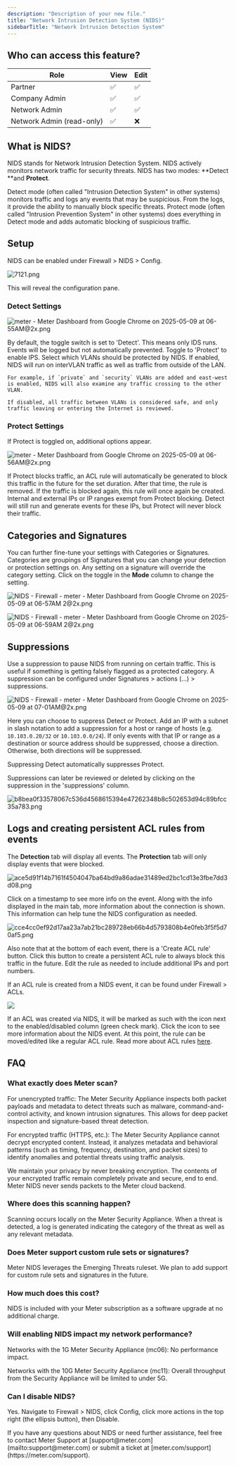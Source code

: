 ```yaml
---
description: "Description of your new file."
title: "Network Intrusion Detection System (NIDS)"
sidebarTitle: "Network Intrusion Detection System"
---
```


## **Who can access this feature?**

| **Role**                  | View | Edit |
| ------------------------- | ---- | ---- |
| Partner                   | ✅    | ✅    |
| Company Admin             | ✅    | ✅    |
| Network Admin             | ✅    | ✅    |
| Network Admin (read-only) | ✅    | ❌    |

## **What is NIDS?**

NIDS stands for Network Intrusion Detection System. NIDS actively monitors network traffic for security threats. NIDS has two modes: **Detect **and **Protect**.

<CardGroup cols={2}>
  <Card title="Detect" icon="building-magnifying-glass">
    Detect mode (often called "Intrusion Detection System" in other systems) monitors traffic and logs any events that may be suspicious. From the logs, it provide the ability to manually block specific threats.
  </Card>
  <Card title="Protect" icon="shield-check">
    Protect mode (often called "Intrusion Prevention System" in other systems) does everything in Detect mode and adds automatic blocking of suspicious traffic.
  </Card>
</CardGroup>

## Setup

NIDS can be enabled under Firewall \> NIDS \> Config.

![7121.png](/images/7121.png)

This will reveal the configuration pane.

### Detect Settings

![meter - Meter Dashboard from Google Chrome on 2025-05-09 at 06-55AM@2x.png](/images/meter-MeterDashboardfromGoogleChromeon2025-05-09at06-55AM@2x.png)

<Steps>
  <Step title="Detect | Protect">
    By default, the toggle switch is set to 'Detect'. This means only IDS runs. Events will be logged but not automatically prevented. Toggle to 'Protect' to enable IPS.
  </Step>
  <Step title="VLANs">
    Select which VLANs should be protected by NIDS.
  </Step>
  <Step title="East-West Detection and Prevention">
    If enabled, NIDS will run on interVLAN traffic as well as traffic from outside of the LAN. 

    For example, if `private` and `security` VLANs are added and east-west is enabled, NIDS will also examine any traffic crossing to the other VLAN. 

    If disabled, all traffic between VLANs is considered safe, and only traffic leaving or entering the Internet is reviewed.
  </Step>
</Steps>

### Protect Settings

<Info>
  If Protect is toggled on, additional options appear.
</Info>

![meter - Meter Dashboard from Google Chrome on 2025-05-09 at 06-56AM@2x.png](/images/meter-MeterDashboardfromGoogleChromeon2025-05-09at06-56AM@2x.png)

<Steps>
  <Step title="Protect rule duration" stepNumber={4}>
    If Protect blocks traffic, an ACL rule will automatically be generated to block this traffic in the future for the set duration. After that time, the rule is removed. If the traffic is blocked again, this rule will once again be created.
  </Step>
  <Step title="Global Protect suppression" stepNumber={5}>
    Internal and external IPs or IP ranges exempt from Protect blocking. Detect will still run and generate events for these IPs, but Protect will never block their traffic.
  </Step>
</Steps>

## Categories and Signatures

You can further fine-tune your settings with Categories or Signatures. Categories are groupings of Signatures that you can change your detection or protection settings on. Any setting on a signature will override the category setting. Click on the toggle in the **Mode** column to change the setting.

![NIDS - Firewall - meter - Meter Dashboard from Google Chrome on 2025-05-09 at 06-57AM 2@2x.png](/images/NIDS-Firewall-meter-MeterDashboardfromGoogleChromeon2025-05-09at06-57AM2@2x.png)

![NIDS - Firewall - meter - Meter Dashboard from Google Chrome on 2025-05-09 at 06-59AM 2@2x.png](/images/NIDS-Firewall-meter-MeterDashboardfromGoogleChromeon2025-05-09at06-59AM2@2x.png)

## Suppressions

Use a suppression to pause NIDS from running on certain traffic. This is useful if something is getting falsely flagged as a protected category. A suppression can be configured under Signatures \> actions (...) \> suppressions.

![NIDS - Firewall - meter - Meter Dashboard from Google Chrome on 2025-05-09 at 07-01AM@2x.png](/images/NIDS-Firewall-meter-MeterDashboardfromGoogleChromeon2025-05-09at07-01AM@2x.png)

Here you can choose to suppress Detect or Protect. Add an IP with a subnet in slash notation to add a suppression for a host or range of hosts (e.g. `10.103.0.20/32` or `10.103.0.0/24`). If only events with that IP or range as a destination or source address should be suppressed, choose a direction. Otherwise, both directions will be suppressed.

<Info>
  Suppressing Detect automatically suppresses Protect. 
</Info>

Suppressions can later be reviewed or deleted by clicking on the suppression in the 'suppressions' column.

![b8bea0f33578067c536d4568615394e47262348b8c502653d94c89bfcc35a783.png](/images/b8bea0f33578067c536d4568615394e47262348b8c502653d94c89bfcc35a783.png)

## Logs and creating persistent ACL rules from events

The **Detection** tab will display all events. The **Protection** tab will only display events that were blocked.

![ace5d91f14b7161f4504047ba64bd9a86adae31489ed2bc1cd13e3fbe7dd3d08.png](/images/ace5d91f14b7161f4504047ba64bd9a86adae31489ed2bc1cd13e3fbe7dd3d08.png)

Click on a timestamp to see more info on the event. Along with the info displayed in the main tab, more information about the connection is shown. This information can help tune the NIDS configuration as needed.

![cce4cc0ef92d17aa23a7ab21bc289728eb66b4d5793808b4e0feb3f5f5d70af5.png](/images/cce4cc0ef92d17aa23a7ab21bc289728eb66b4d5793808b4e0feb3f5f5d70af5.png)

Also note that at the bottom of each event, there is a 'Create ACL rule' button. Click this button to create a persistent ACL rule to always block this traffic in the future. Edit the rule as needed to include additional IPs and port numbers.

If an ACL rule is created from a NIDS event, it can be found under Firewall \> ACLs.

![](https://support.meter.com/hc/article_attachments/36369542034189)

If an ACL was created via NIDS, it will be marked as such with the icon next to the enabled/disabled column (green check mark). Click the icon to see more information about the NIDS event. At this point, the rule can be moved/edited like a regular ACL rule. Read more about ACL rules [here](https://support.meter.com/hc/en-us/articles/31891924192269-Firewall-ACLs-Rules).

## FAQ

### What exactly does Meter scan?

For unencrypted traffic: The Meter Security Appliance inspects both packet payloads and metadata to detect threats such as malware, command-and-control activity, and known intrusion signatures. This allows for deep packet inspection and signature-based threat detection.

For encrypted traffic (HTTPS, etc.): The Meter Security Appliance cannot decrypt encrypted content. Instead, it analyzes metadata and behavioral patterns (such as timing, frequency, destination, and packet sizes) to identify anomalies and potential threats using traffic analysis.

We maintain your privacy by never breaking encryption. The contents of your encrypted traffic remain completely private and secure, end to end. Meter NIDS never sends packets to the Meter cloud backend.

### Where does this scanning happen?

Scanning occurs locally on the Meter Security Appliance. When a threat is detected, a log is generated indicating the category of the threat as well as any relevant metadata.

### Does Meter support custom rule sets or signatures?

Meter NIDS leverages the Emerging Threats ruleset. We plan to add support for custom rule sets and signatures in the future.

### How much does this cost?

NIDS is included with your Meter subscription as a software upgrade at no additional charge.

### Will enabling NIDS impact my network performance?

Networks with the 1G Meter Security Appliance (mc06): No performance impact.

Networks with the 10G Meter Security Appliance (mc11): Overall throughput from the Security Appliance will be limited to under 5G.

### Can I disable NIDS?

Yes. Navigate to Firewall \> NIDS, click Config, click more actions in the top right (the ellipsis button), then Disable.

<Tip>
  If you have any questions about NIDS or need further assistance, feel free to contact Meter Support at [support@meter.com](mailto:support@meter.com) or submit a ticket at [meter.com/support](https://meter.com/support).
</Tip>
